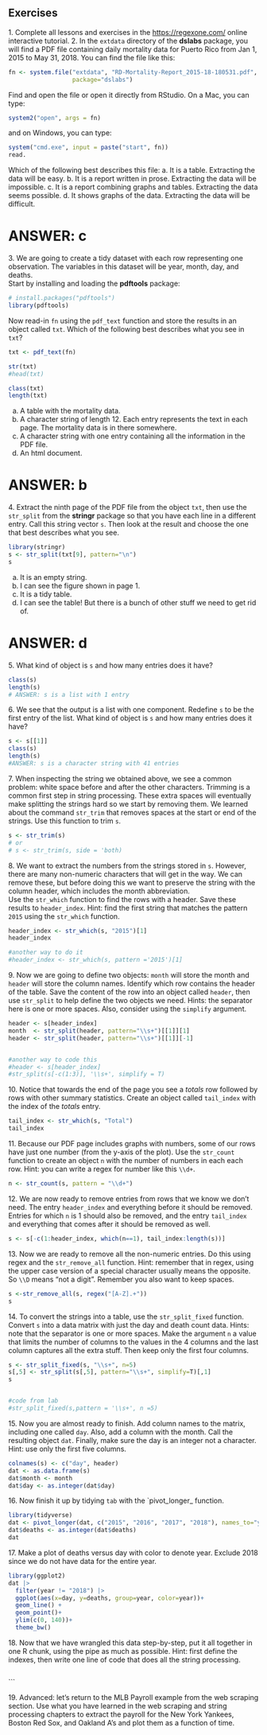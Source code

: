 ## Exercises 
1\. Complete all lessons and exercises in the [https://regexone.com/](https://regexone.com/) online interactive tutorial. 
2\. In the `extdata` directory of the __dslabs__ package, you will find a PDF file containing daily mortality data for Puerto Rico from Jan 1, 2015 to May 31, 2018. You can find the file like this: 
```r
fn <- system.file("extdata", "RD-Mortality-Report_2015-18-180531.pdf", 
                  package="dslabs") 
``` 
Find and open the file or open it directly from RStudio. On a Mac, you can type: 
```r
system2("open", args = fn) 
``` 
and on Windows, you can type: 
```r
system("cmd.exe", input = paste("start", fn)) 
read.
``` 
Which of the following best describes this file: 
a. It is a table. Extracting the data will be easy. 
b. It is a report written in prose.  Extracting the data will be impossible. 
c. It is a report combining graphs and tables. Extracting the data seems possible. 
d. It shows graphs of the data. Extracting the data will be difficult. 

# ANSWER: c

3\. We are going to create a tidy dataset with each row representing one observation. The variables in this dataset will be year, month, day, and deaths.  
Start by installing and loading the __pdftools__ package: 
```r
# install.packages("pdftools") 
library(pdftools) 
``` 
Now read-in `fn` using the `pdf_text` function and store the results in an object called `txt`. Which of the following best describes what you see in `txt`? 
```r
txt <- pdf_text(fn)

str(txt)
#head(txt)

class(txt)
length(txt)
```

a. A table with the mortality data. 
b. A character string of length 12. Each entry represents the text in each page. The mortality data is in there somewhere. 
c. A character string with one entry containing all the information in the PDF file. 
d. An html document. 

# ANSWER: b


4\. Extract the ninth page of the PDF file from the object `txt`, then use the `str_split` from the __stringr__ package so that you have each line in a different entry. Call this string vector `s`. Then look at the result and choose the one that best describes what you see. 
```r
library(stringr)
s <- str_split(txt[9], pattern="\n")
s
```

a. It is an empty string. 
b. I can see the figure shown in page 1. 
c. It is a tidy table. 
d. I can see the table! But there is a bunch of other stuff we need to get rid of. 

# ANSWER: d


5\. What kind of object is `s` and how many entries does it have? 
```r
class(s)
length(s)
# ANSWER: s is a list with 1 entry
```

6\. We see that the output is a list with one component. Redefine `s` to be the first entry of the list. What kind of object is `s` and how many entries does it have? 
```r
s <- s[[1]]
class(s)
length(s)
#ANSWER: s is a character string with 41 entries
```

7\. When inspecting the string we obtained above, we see a common problem: white space before and after the other characters. Trimming is a common first step in string processing. These extra spaces will eventually make splitting the strings hard so we start by removing them. We learned about the command `str_trim` that removes spaces at the start or end of the strings. Use this function to trim `s`. 
```r
s <- str_trim(s)
# or 
# s <- str_trim(s, side = 'both)
```


8\. We want to extract the numbers from the strings stored in `s`. However, there are many non-numeric characters that will get in the way. We can remove these, but before doing this we want to preserve the string with the column header, which includes the month abbreviation.  
Use the `str_which` function to find the rows with a header. Save these results to `header_index`. Hint: find the first string that matches the pattern `2015` using the `str_which` function. 
```r
header_index <- str_which(s, "2015")[1]
header_index

#another way to do it
#header_index <- str_which(s, pattern ='2015')[1]
```
9\. Now we are going to define two objects: `month` will store the month and `header` will store the column names. Identify which row contains the header of the table. Save the content of the row into an object called `header`, then use `str_split` to help define the two objects we need. Hints: the separator here is one or more spaces. Also, consider using the `simplify` argument. 
```r
header <- s[header_index]
month  <- str_split(header, pattern="\\s+")[[1]][1]
header <- str_split(header, pattern="\\s+")[[1]][-1]


#another way to code this
#header <- s[header_index]
#str_split(s[-c(1:3)], '\\s+', simplify = T)
```

10\. Notice that towards the end of the page you see a _totals_ row followed by rows with other summary statistics. Create an object called `tail_index` with the index of the _totals_ entry.
```r
tail_index <- str_which(s, "Total")
tail_index
```

11\. Because our PDF page includes graphs with numbers, some of our rows have just one number (from the y-axis of the plot). Use the `str_count` function to create an object `n` with the number of numbers in each each row. Hint: you can write a regex for number like this `\\d+`. 
```r
n <- str_count(s, pattern = "\\d+") 
```


12\. We are now ready to remove entries from rows that we know we don't need. The entry `header_index` and everything before it should be removed. Entries for which `n` is 1 should also be removed, and the entry `tail_index` and everything that comes after it should be removed as well. 
```r
s <- s[-c(1:header_index, which(n==1), tail_index:length(s))]
```


13\. Now we are ready to remove all the non-numeric entries. Do this using regex and the `str_remove_all` function. Hint: remember that in regex, using the upper case version of a special character usually means the opposite. So `\\D` means "not a digit". Remember you also want to keep spaces. 
```r
s <-str_remove_all(s, regex("[A-Z].+"))
s
```

14\. To convert the strings into a table, use the `str_split_fixed` function. Convert `s` into a data matrix with just the day and death count data. Hints: note that the separator is one or more spaces. Make the argument `n` a value that limits the number of columns to the values in the 4 columns and the last column captures all the extra stuff. Then keep only the first four columns. 
```r
s <- str_split_fixed(s, "\\s+", n=5)
s[,5] <- str_split(s[,5], pattern="\\s+", simplify=T)[,1]
s


#code from lab
#str_split_fixed(s,pattern = '\\s+', n =5)
```


15\. Now you are almost ready to finish. Add column names to the matrix, including one called `day`. Also, add a column with the month. Call the resulting object `dat`. Finally, make sure the day is an integer not a character. Hint: use only the first five columns. 
```r
colnames(s) <- c("day", header)
dat <- as.data.frame(s)
dat$month <- month
dat$day <- as.integer(dat$day)

```


16\. Now finish it up by tidying `tab` with the `pivot_longer_ function. 
```r
library(tidyverse)
dat <- pivot_longer(dat, c("2015", "2016", "2017", "2018"), names_to="year", values_to="deaths")
dat$deaths <- as.integer(dat$deaths)
dat
```


17\. Make a plot of deaths versus day with color to denote year. Exclude 2018 since we do not have data for the entire year. 
```r
library(ggplot2)
dat |>
  filter(year != "2018") |>
  ggplot(aes(x=day, y=deaths, group=year, color=year))+
  geom_line() +
  geom_point()+
  ylim(c(0, 140))+
  theme_bw()

```


18\. Now that we have wrangled this data step-by-step, put it all together in one R chunk, using the pipe as much as possible. Hint: first define the indexes, then write one line of code that does all the string processing. 
```r

```

```


19\. Advanced: let's return to the MLB Payroll example from the web scraping section. Use what you have learned in the web scraping and string processing chapters to extract the payroll for the New York Yankees, Boston Red Sox, and Oakland A's and plot them as a function of time. 

 
